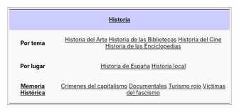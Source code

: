 <center>
<table width=100% align=center style="border: 1px solid #aaa; background-color: #f9f9f9; color: black; margin: 10px 0px 10px 0px; padding: 0.2em; font-size: 90%;">
<tr><th colspan=2 align=center style="font-weight: normal;background-color: #ccccff;">'''[[{{:rootpath}}/historia/historia|Historia]]'''</th></tr>
<tr>
<td align=center>'''Por tema'''</td>
<td align=center>[[{{:rootpath}}/historia/historia-del-arte|Historia del Arte]]{{o}} [[{{:rootpath}}/historia/historia-de-las-bibliotecas|Historia de las Bibliotecas]]{{o}} [[{{:rootpath}}/historia/historia-del-cine|Historia del Cine]]{{o}} [[{{:rootpath}}/historia/historia-de-las-enciclopedias|Historia de las Enciclopedias]]</td>
</tr>
<tr>
<td align=center>'''Por lugar'''</td>
<td align=center>[[{{:rootpath}}/historia/historia-de-espana|Historia de España]]{{o}} [[{{:rootpath}}/el-puerto/index|Historia local]]</td>
</tr>
<tr>
<td align=center>'''[[{{:rootpath}}/historia/memoria-historica|Memoria Histórica]]'''</td>
<td align=center>[[{{:rootpath}}/historia/crimenes-del-capitalismo|Crímenes del capitalismo]]{{o}} [[{{:rootpath}}/historia/documentales-memoria-historica|Documentales]]{{o}} [[{{:rootpath}}/viajes/turismo-rojo|Turismo rojo]]{{o}} [[Víctimas del fascismo]]</td>
</tr>
</table>
</center>
